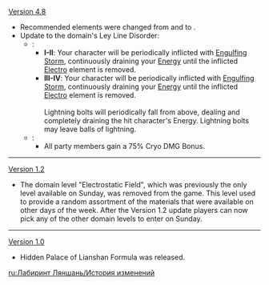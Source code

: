 {{Change History/Header}}
[[Version 4.8]]
* Recommended elements were changed from {{Pyro}} and {{Cryo}} to {{Cryo}}.
* Update to the domain's Ley Line Disorder:
** '''{{Color|Old}}''':
*** '''I-II''': Your character will be periodically inflicted with [[Engulfing Storm]], continuously draining your [[Energy]] until the inflicted [[Electro]] element is removed.
*** '''III-IV''': Your character will be periodically inflicted with [[Engulfing Storm]], continuously draining your [[Energy]] until the inflicted [[Electro]] element is removed.<br><br>Lightning bolts will periodically fall from above, dealing {{Color|Electro DMG}} and completely draining the hit character's Energy. Lightning bolts may leave balls of lightning.
** '''{{Color|New}}''':
*** All party members gain a 75% Cryo DMG Bonus.
----
[[Version 1.2]]
*The domain level "Electrostatic Field", which was previously the only level available on Sunday, was removed from the game. This level used to provide a random assortment of the materials that were available on other days of the week. After the Version 1.2 update players can now pick any of the other domain levels to enter on Sunday.
----
[[Version 1.0]]
*Hidden Palace of Lianshan Formula was released.
<noinclude>
[[ru:Лабиринт Ляншань/История изменений]]
</noinclude>